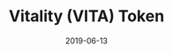 ---
title: Vitality (VITA) Token
status: publish
date: 2019-06-13
slug: The first XRC20 token launched on the IoTeX Network for community rewards and on-chain incentives.
website: https://iotex.io/vita
twitter: https://twitter.com/vitatoken
logo: https://wp.gcap1.iotex.io/wp-content/uploads/2020/10/vita-logo.png
featured_img: https://wp.gcap1.iotex.io/wp-content/uploads/2020/09/vita-header.png
telegram:
---